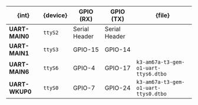 | {int}          | {device} | GPIO (RX)     | GPIO (TX)     | {file}                               |
|----------------|----------|---------------|---------------|--------------------------------------|
| **UART-MAIN0** | `ttyS2`  | Serial Header | Serial Header |                                      |
| **UART-MAIN1** | `ttyS3`  | GPIO-15       | GPIO-14       |                                      |
| **UART-MAIN6** | `ttyS6`  | GPIO-4        | GPIO-17       | `k3-am67a-t3-gem-o1-uart-ttys6.dtbo` |
| **UART-WKUP0** | `ttyS0`  | GPIO-7        | GPIO-24       | `k3-am67a-t3-gem-o1-uart-ttys0.dtbo` |
